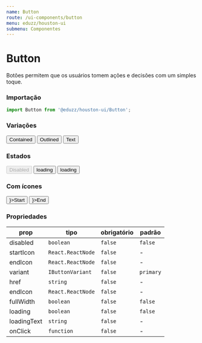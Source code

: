 ```yaml
---
name: Button
route: /ui-components/button
menu: eduzz/houston-ui
submenu: Componentes
---
```





# Button

Botões permitem que os usuários tomem ações e decisões com um simples toque.

### Importação

```js
import Button from '@eduzz/houston-ui/Button';
```

### Variações

<Playground>
  <Row>
    <Column>
      <Button>Contained</Button>
    </Column>
    <Column>
      <Button variant='outlined'>Outlined</Button>
    </Column>
    <Column>
      <Button variant='text'>Text</Button>
    </Column>
  </Row>
</Playground>

### Estados

<Playground>
  <Row>
    <Column>
      <Button disabled>Disabled</Button>
    </Column>
    <Column>
      <Button loading>loading</Button>
    </Column>
    <Column>
      <Button loading loadingText='Carregando...'>
        loading
      </Button>
    </Column>
  </Row>
</Playground>

### Com ícones

<Playground>
  <Row>
    <Column>
      <Button startIcon={<InsertEmoticonIcon />}>Start</Button>
    </Column>
    <Column>
      <Button endIcon={<InsertEmoticonIcon />}>End</Button>
    </Column>
  </Row>
</Playground>

### Propriedades

| prop        | tipo              | obrigatório | padrão    |
| ----------- | ----------------- | ----------- | --------- |
| disabled    | `boolean`         | `false`     | `false`   |
| startIcon   | `React.ReactNode` | `false`     | -         |
| endIcon     | `React.ReactNode` | `false`     | -         |
| variant     | `IButtonVariant`  | `false`     | `primary` |
| href        | `string`          | `false`     | -         |
| endIcon     | `React.ReactNode` | `false`     | -         |
| fullWidth   | `boolean`         | `false`     | `false`   |
| loading     | `boolean`         | `false`     | `false`   |
| loadingText | `string`          | `false`     | -         |
| onClick     | `function`        | `false`     | -         |

